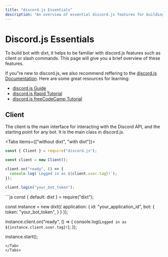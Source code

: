 ```yaml
---
title: "discord.js Essentials"
description: "An overview of essential discord.js features for building bot"
---
```



# Discord.js Essentials

To build bot with dixt, it helps to be familiar with discord.js features such as client or slash commands. This page will give you a brief overview of these features.

If you"re new to discord.js, we also recommend reffering to the [discord.js Documentation](https://discord.js.org/#/docs/main/stable/general/welcome). Here are some great resources for learning:
- [discord.js Guide](https://discordjs.guide)
- [discord.js Rapid Tutorial](https://ravbug.com/tutorials/discordjs)
- [discord.js freeCodeCamp Tutorial](https://www.freecodecamp.org/news/create-a-discord-bot-with-javascript-nodejs)

## Client

The client is the main interface for interacting with the Discord API, and the starting point for any bot. It is the main class in discord.js.

<Tabs items={["without dixt", "with dixt"]}>
<Tab>
```js
const { Client } = require("discord.js");

const client = new Client();

client.on("ready", () => {
  console.log(`Logged in as ${client.user.tag}!`);
});

client.login("your_bot_token");
```
</Tab>
<Tab>
```js
const { default: dixt } = require("dixt");

const instance = new dixt({
  application: {
    id: "your_application_id",
    bot: {
      token: "your_bot_token",
    }
  }
});

instance.client.on("ready", () => {
  console.log(`Logged in as ${instance.client.user.tag}!`);
});

instance.start();
```
</Tab>
</Tabs>
